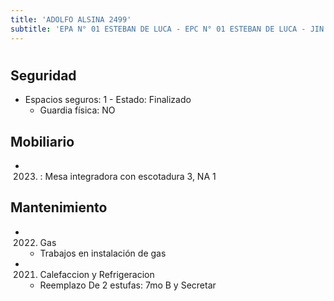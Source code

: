 ```yaml
---
title: 'ADOLFO ALSINA 2499'
subtitle: 'EPA N° 01 ESTEBAN DE LUCA - EPC N° 01 ESTEBAN DE LUCA - JIN A (EPCJS 01/06°)'
---
```


#


## Seguridad

*  Espacios seguros: 1 - Estado: Finalizado 
    + Guardia física: NO





## Mobiliario

*  (2023) : Mesa integradora con escotadura 3, NA 1 





## Mantenimiento

*  (2022) Gas 
    + Trabajos en instalación de gas

*  (2021) Calefaccion y Refrigeracion 
    + Reemplazo De 2 estufas: 7mo B y Secretar




